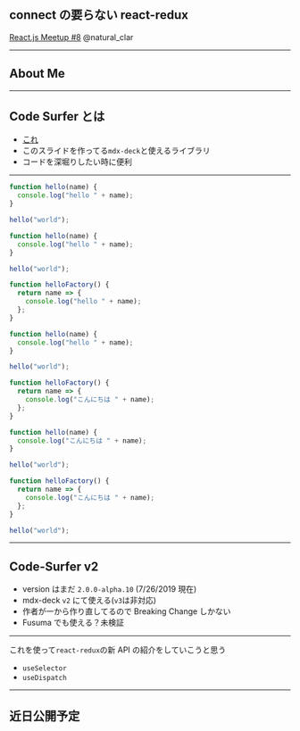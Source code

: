 

## connect の要らない react-redux

[React.js Meetup #8](https://reactjs-meetup.connpass.com/event/138738/)
@natural_clar

---

## About Me

<Avatar />
<Profile/>

---

## Code Surfer とは

- [これ](https://github.com/pomber/code-surfer)
- このスライドを作ってる`mdx-deck`と使えるライブラリ
- コードを深堀りしたい時に便利

---

<CodeSurferLayout>

```js title="タイトルつけれる"
function hello(name) {
  console.log("hello " + name);
}

hello("world");
```

```js 1:3 subtitle="字幕も今まで通りつけれる"
function hello(name) {
  console.log("hello " + name);
}

hello("world");
```

```js subtitle="前のページとのDiffを取って、新しく追加されたコードを挿入"
function helloFactory() {
  return name => {
    console.log("hello " + name);
  };
}

function hello(name) {
  console.log("hello " + name);
}

hello("world");
```

```js subtitle="変更があった箇所は差し替えられる"
function helloFactory() {
  return name => {
    console.log("こんにちは " + name);
  };
}

function hello(name) {
  console.log("こんにちは " + name);
}

hello("world");
```

```js 1:7 subtitle="削除されたところは消える"
function helloFactory() {
  return name => {
    console.log("こんにちは " + name);
  };
}

hello("world");
```

</CodeSurferLayout>

---

## Code-Surfer v2

- version はまだ `2.0.0-alpha.10` (7/26/2019 現在)
- mdx-deck `v2` にて使える(`v3`は非対応)
- 作者が一から作り直してるので Breaking Change しかない
- Fusuma でも使える？未検証

---

これを使って`react-redux`の新 API の紹介をしていこうと思う

- `useSelector`
- `useDispatch`

---

## 近日公開予定
